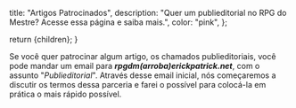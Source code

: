
  title: "Artigos Patrocinados",
  description:
    "Quer um publieditorial no RPG do Mestre? Acesse essa página e saiba mais.",
  color: "pink",
};

  return <InternalLayout meta={meta}>{children}</InternalLayout>;
}

Se você quer patrocinar algum artigo, os chamados publieditoriais, você pode mandar um email para **_rpgdm(arroba)erickpatrick.net_**, com o assunto "_Publieditorial_". Através desse email inicial, nós começaremos a discutir os termos dessa parceria e farei o possível para colocá-la em prática o mais rápido possível.
